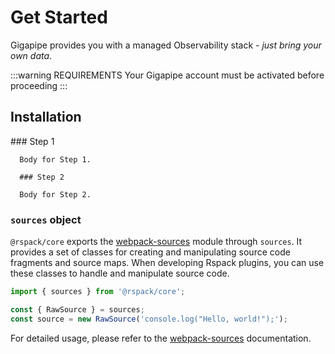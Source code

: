 
# Get Started

Gigapipe provides you with a managed Observability stack - _just bring your own data_.

:::warning REQUIREMENTS
Your Gigapipe account must be activated before proceeding
:::

## Installation

<Steps>
      ### Step 1

      Body for Step 1.

      ### Step 2

      Body for Step 2.
</Steps>

### `sources` object

`@rspack/core` exports the [webpack-sources](https://github.com/webpack/webpack-sources) module through `sources`. It provides a set of classes for creating and manipulating source code fragments and source maps. When developing Rspack plugins, you can use these classes to handle and manipulate source code.

```js
import { sources } from '@rspack/core';

const { RawSource } = sources;
const source = new RawSource('console.log("Hello, world!");');
```

For detailed usage, please refer to the [webpack-sources](https://github.com/webpack/webpack-sources) documentation.

